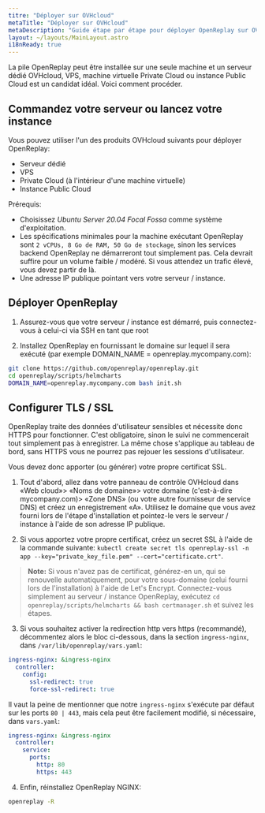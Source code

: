 ```yaml
---
titre: "Déployer sur OVHcloud"
metaTitle: "Déployer sur OVHcloud"
metaDescription: "Guide étape par étape pour déployer OpenReplay sur OVHcloud (serveur dédié, VPS, machine virtuelle Private Cloud ou instance Public Cloud)."
layout: ~/layouts/MainLayout.astro
i18nReady: true
---
```


La pile OpenReplay peut être installée sur une seule machine et un serveur dédié OVHcloud, VPS, machine virtuelle Private Cloud ou instance Public Cloud est un candidat idéal. Voici comment procéder.

## Commandez votre serveur ou lancez votre instance

Vous pouvez utiliser l'un des produits OVHcloud suivants pour déployer OpenReplay:

- Serveur dédié
- VPS
- Private Cloud (à l'intérieur d'une machine virtuelle)
- Instance Public Cloud

Prérequis:

- Choisissez *Ubuntu Server 20.04 Focal Fossa* comme système d'exploitation.
- Les spécifications minimales pour la machine exécutant OpenReplay sont `2 vCPUs, 8 Go de RAM, 50 Go de stockage`, sinon les services backend OpenReplay ne démarreront tout simplement pas. Cela devrait suffire pour un volume faible / modéré. Si vous attendez un trafic élevé, vous devez partir de là.
- Une adresse IP publique pointant vers votre serveur / instance.

## Déployer OpenReplay

1. Assurez-vous que votre serveur / instance est démarré, puis connectez-vous à celui-ci via SSH en tant que root

2. Installez OpenReplay en fournissant le domaine sur lequel il sera exécuté (par exemple DOMAIN_NAME = openreplay.mycompany.com):


```bash
git clone https://github.com/openreplay/openreplay.git
cd openreplay/scripts/helmcharts
DOMAIN_NAME=openreplay.mycompany.com bash init.sh
```


## Configurer TLS / SSL

OpenReplay traite des données d'utilisateur sensibles et nécessite donc HTTPS pour fonctionner. C'est obligatoire, sinon le suivi ne commencerait tout simplement pas à enregistrer. La même chose s'applique au tableau de bord, sans HTTPS vous ne pourrez pas rejouer les sessions d'utilisateur.

Vous devez donc apporter (ou générer) votre propre certificat SSL.

1. Tout d'abord, allez dans votre panneau de contrôle OVHcloud dans «Web cloud»> «Noms de domaine»> votre domaine (c'est-à-dire mycompany.com)> «Zone DNS» (ou votre autre fournisseur de service DNS) et créez un enregistrement «A». Utilisez le domaine que vous avez fourni lors de l'étape d'installation et pointez-le vers le serveur / instance à l'aide de son adresse IP publique.

2. Si vous apportez votre propre certificat, créez un secret SSL à l'aide de la commande suivante: `kubectl create secret tls openreplay-ssl -n app --key="private_key_file.pem" --cert="certificate.crt"`.

> **Note:** Si vous n'avez pas de certificat, générez-en un, qui se renouvelle automatiquement, pour votre sous-domaine (celui fourni lors de l'installation) à l'aide de Let's Encrypt. Connectez-vous simplement au serveur / instance OpenReplay, exécutez `cd openreplay/scripts/helmcharts && bash certmanager.sh` et suivez les étapes.

3. Si vous souhaitez activer la redirection http vers https (recommandé), décommentez alors le bloc ci-dessous, dans la section `ingress-nginx`, dans `/var/lib/openreplay/vars.yaml`:


```yaml
ingress-nginx: &ingress-nginx
  controller:
    config:
      ssl-redirect: true
      force-ssl-redirect: true
```


Il vaut la peine de mentionner que notre `ingress-nginx` s'exécute par défaut sur les ports `80 | 443`, mais cela peut être facilement modifié, si nécessaire, dans `vars.yaml`:


```yaml
ingress-nginx: &ingress-nginx
  controller:
    service:
      ports:
        http: 80
        https: 443
```


4. Enfin, réinstallez OpenReplay NGINX:


```bash
openreplay -R
```

